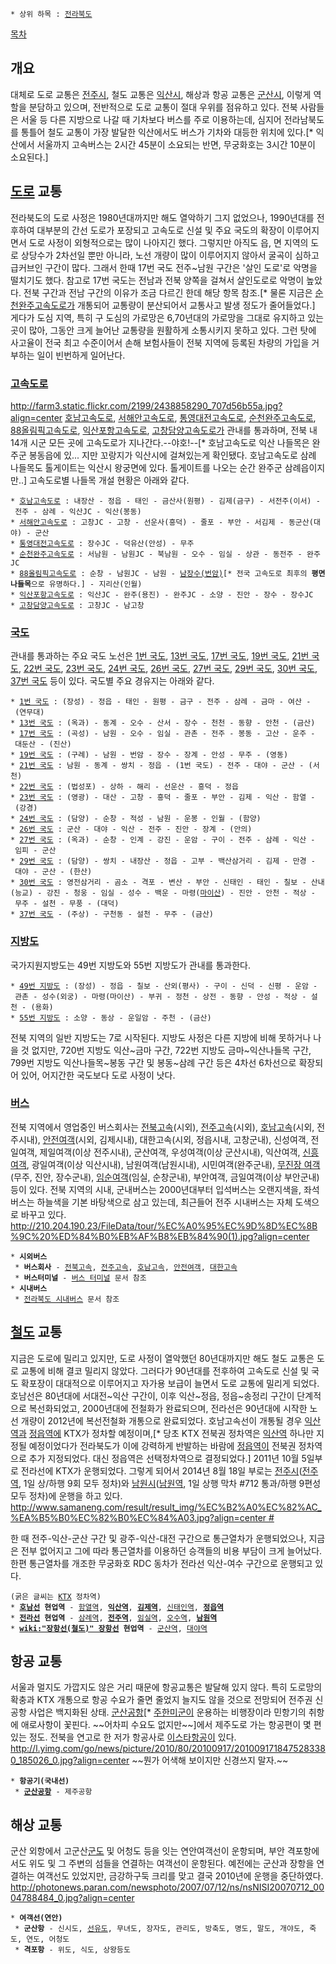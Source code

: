  * 상위 하목 : [[전라북도]]

[[목차]]
== 개요 ==
대체로 도로 교통은 [[전주시]], 철도 교통은 [[익산시]], 해상과 항공 교통은 [[군산시]], 이렇게 역할을 분담하고 있으며, 전반적으로 도로 교통이 절대 우위를 점유하고 있다. 전북 사람들은 서울 등 다른 지방으로 나갈 때 기차보다 버스를 주로 이용하는데, 심지어 전라남북도를 통틀어 철도 교통이 가장 발달한 익산에서도 버스가 기차와 대등한 위치에 있다.[* 익산에서 서울까지 고속버스는 2시간 45분이 소요되는 반면, 무궁화호는 3시간 10분이 소요된다.]

== [[도로]] 교통 ==
전라북도의 도로 사정은 1980년대까지만 해도 열악하기 그지 없었으나, 1990년대를 전후하여 대부분의 간선 도로가 포장되고 고속도로 신설 및 주요 국도의 확장이 이루어지면서 도로 사정이 외형적으로는 많이 나아지긴 했다. 그렇지만 아직도 읍, 면 지역의 도로 상당수가 2차선일 뿐만 아니라, 노선 개량이 많이 이루어지지 않아서 굴곡이 심하고 급커브인 구간이 많다. 그래서 한때 17번 국도 전주~남원 구간은 '살인 도로'로 악명을 떨치기도 했다. 참고로 17번 국도는 전남과 전북 양쪽을 걸쳐서 살인도로로 악명이 높았다. 전북 구간과 전남 구간의 이유가 조금 다르긴 한데 해당 항목 참조.[* 물론 지금은 [[순천완주고속도로]]가 개통되어 교통량이 분산되어서 교통사고 발생 정도가 줄어들었다.] 게다가 도심 지역, 특히 구 도심의 가로망은 6,70년대의 가로망을 그대로 유지하고 있는 곳이 많아, 그동안 크게 늘어난 교통량을 원활하게 소통시키지 못하고 있다. 그런 탓에 사고율이 전국 최고 수준이어서 손해 보험사들이 전북 지역에 등록된 차량의 가입을 거부하는 일이 빈번하게 일어난다.

=== [[고속도로]] ===
http://farm3.static.flickr.com/2199/2438858290_707d56b55a.jpg?align=center
[[호남고속도로]], [[서해안고속도로]], [[통영대전고속도로]], [[순천완주고속도로]], [[88올림픽고속도로]], [[익산포항고속도로]], [[고창담양고속도로]]가 관내를 통과하며, 전북 내 14개 시군 모든 곳에 고속도로가 지나간다.--야호!--[* 호남고속도로 익산 나들목은 완주군 봉동읍에 있... 지만 꼬랑지가 익산시에 걸쳐있는게 확인됐다. 호남고속도로 삼례 나들목도 톨게이트는 익산시 왕궁면에 있다. 톨게이트를 나오는 순간 완주군 삼례읍이지만..] 고속도로별 나들목 개설 현황은 아래와 같다.
 * [[호남고속도로]] : 내장산 - 정읍 - 태인 - 금산사(원평) - 김제(금구) - 서전주(이서) - 전주 - 삼례 - 익산JC - 익산(봉동)
 * [[서해안고속도로]] : 고창JC - 고창 - 선운사(흥덕) - 줄포 - 부안 - 서김제 - 동군산(대야) - 군산
 * [[통영대전고속도로]] : 장수JC - 덕유산(안성) - 무주
 * [[순천완주고속도로]] : 서남원 - 남원JC - 북남원 - 오수 - 임실 - 상관 - 동전주 - 완주JC
 * [[88올림픽고속도로]] : 순창 - 남원JC - 남원 - [[남장수나들목|남장수(번암)]][* 전국 고속도로 최후의 '''평면 나들목'''으로 유명하다.] - 지리산(인월)
 * [[익산포항고속도로]] : 익산JC - 완주(용진) - 완주JC - 소양 - 진안 - 장수 - 장수JC
 * [[고창담양고속도로]] : 고창JC - 남고창

=== [[국도]] ===
관내를 통과하는 주요 국도 노선은 [[1번 국도]], [[13번 국도]], [[17번 국도]], [[19번 국도]], [[21번 국도]], [[22번 국도]], [[23번 국도]], [[24번 국도]], [[26번 국도]], [[27번 국도]], [[29번 국도]], [[30번 국도]], [[37번 국도]] 등이 있다. 국도별 주요 경유지는 아래와 같다.
 * [[1번 국도]] : (장성) - 정읍 - 태인 - 원평 - 금구 - 전주 - 삼례 - 금마 - 여산 - (연무대)
 * [[13번 국도]] : (옥과) - 동계 - 오수 - 산서 - 장수 - 천천 - 동향 - 안천 - (금산)
 * [[17번 국도]] : (곡성) - 남원 - 오수 - 임실 - 관촌 - 전주 - 봉동 - 고산 - 운주 - 대둔산 - (진산)
 * [[19번 국도]] : (구례) - 남원 - 번암 - 장수 - 장계 - 안성 - 무주 - (영동)
 * [[21번 국도]] : 남원 - 동계 - 쌍치 - 정읍 - (1번 국도) - 전주 - 대야 - 군산 - (서천)
 * [[22번 국도]] : (법성포) - 상하 - 해리 - 선운산 - 흥덕 - 정읍
 * [[23번 국도]] : (영광) - 대산 - 고창 - 흥덕 - 줄포 - 부안 - 김제 - 익산 - 함열 - (강경)
 * [[24번 국도]] : (담양) - 순창 - 적성 - 남원 - 운봉 - 인월 - (함양)
 * [[26번 국도]] : 군산 - 대야 - 익산 - 전주 - 진안 - 장계 - (안의)
 * [[27번 국도]] : (옥과) - 순창 - 인계 - 강진 - 운암 - 구이 - 전주 - 삼례 - 익산 - 임피 - 군산
 * [[29번 국도]] : (담양) - 쌍치 - 내장산 - 정읍 - 고부 - 백산삼거리 - 김제 - 만경 - 대야 - 군산 - (한산)
 * [[30번 국도]] : 영전삼거리 - 곰소 - 격포 - 변산 - 부안 - 신태인 - 태인 - 칠보 - 산내(능교) - 강진 - 청웅 - 임실 - 성수 - 백운 - 마령([[마이산]]) - 진안 - 안천 - 적상 - 무주 - 설천 - 무풍 - (대덕)
 * [[37번 국도]] - (주상) - 구천동 - 설천 - 무주 - (금산)

=== [[지방도]] ===
국가지원지방도는 49번 지방도와 55번 지방도가 관내를 통과한다.
 * [[49번 지방도]] : (장성) - 정읍 - 칠보 - 산외(평사) - 구이 - 신덕 - 신평 - 운암 - 관촌 - 성수(외궁) - 마령(마이산) - 부귀 - 정천 - 상전 - 동향 - 안성 - 적상 - 설천 - (용화)
 * [[55번 지방도]] : 소양 - 동상 - 운일암 - 주천 - (금산)
전북 지역의 일반 지방도는 7로 시작된다. 지방도 사정은 다른 지방에 비해 못하거나 나을 것 없지만, 720번 지방도 익산~금마 구간, 722번 지방도 금마~익산나들목 구간, 799번 지방도 익산나들목~봉동 구간 및 봉동~삼례 구간 등은 4차선 6차선으로 확장되어 있어, 어지간한 국도보다 도로 사정이 낫다.

=== [[버스]] ===
전북 지역에서 영업중인 버스회사는 [[전북고속]](시외), [[전주고속]](시외), [[호남고속]](시외, 전주시내), [[안전여객]](시외, 김제시내), 대한고속(시외, 정읍시내, 고창군내), 신성여객, 전일여객, 제일여객(이상 전주시내), 군산여객, 우성여객(이상 군산시내), 익산여객, [[신흥여객]], 광일여객(이상 익산시내), 남원여객(남원시내), 시민여객(완주군내), [[무진장 여객]](무주, 진안, 장수군내), [[임순여객]](임실, 순창군내), 부안여객, 금일여객(이상 부안군내) 등이 있다. 전북 지역의 시내, 군내버스는 2000년대부터 입석버스는 오랜지색을, 좌석버스는 하늘색을 기본 바탕색으로 삼고 있는데, 최근들어 전주 시내버스는 자체 도색으로 바꾸고 있다.
http://210.204.190.23/FileData/tour/%EC%A0%95%EC%9D%8D%EC%8B%9C%20%ED%84%B0%EB%AF%B8%EB%84%90(1).jpg?align=center
 * '''시외버스'''
  * '''버스회사''' - [[전북고속]], [[전주고속]], [[호남고속]], [[안전여객]], [[대한고속]]
  * '''버스터미널''' - [[버스 터미널]] 문서 참조
 * '''시내버스'''
  * [[전라북도 시내버스]] 문서 참조

== [[철도]] 교통 ==
지금은 도로에 밀리고 있지만, 도로 사정이 열악했던 80년대까지만 해도 철도 교통은 도로 교통에 비해 결코 밀리지 않았다. 그러다가 90년대를 전후하여 고속도로 신설 및 국도 확포장이 대대적으로 이루어지고 자가용 보급이 늘면서 도로 교통에 밀리게 되었다. 호남선은 80년대에 서대전~익산 구간이, 이후 익산~정읍, 정읍~송정리 구간이 단계적으로 복선화되었고, 2000년대에 전철화가 완료되으며, 전라선은 90년대에 시작한 노선 개량이 2012년에 복선전철화 개통으로 완료되었다.
호남고속선이 개통될 경우 [[익산역]]과 [[정읍역]]에 KTX가 정차할 예정이며,[* 당초 KTX 전북권 정차역은 [[익산역]] 하나만 지정될 예정이었다가 전라북도가 이에 강력하게 반발하는 바람에 [[정읍역]]이 전북권 정차역으로 추가 지정되었다. 대신 정읍역은 선택정차역으로 결정되었다.] 2011년 10월 5일부로 전라선에 KTX가 운행되었다. 그렇게 되어서 2014년 8월 18일 부로는 [[전주시]]([[전주역]], 1일 상/하행 9회 모두 정차)와 [[남원시]]([[남원역]], 1일 상행 막차 #712 통과/하행 9편성 모두 정차)에 운행을 하고 있다.
[[http://www.samaneng.com/result/result_img/%EC%B2%A0%EC%82%AC_%EA%B5%B0%EC%82%B0%EC%84%A03.jpg?align=center #]]

한 때 전주-익산-군산 구간 및 광주-익산-대전 구간으로 통근열차가 운행되었으나, 지금은 전부 없어지고 그에 따라 통근열차를 이용하던 승객들의 비용 부담이 크게 늘어났다. 한편 통근열차를 개조한 무궁화호 RDC 동차가 전라선 익산-여수 구간으로 운행되고 있다.

 (굵은 글씨는 [[KTX]] 정차역)
 * '''[[호남선]] 현업역''' - [[함열역]], '''[[익산역]]''', '''[[김제역]]''', [[신태인역]], '''[[정읍역]]'''
 * '''[[전라선]] 현업역''' - [[삼례역]], '''[[전주역]]''', [[임실역]], [[오수역]], '''[[남원역]]'''
 * '''[[wiki:"장항선(철도)" 장항선]] 현업역''' - [[군산역]], [[대야역]]

== 항공 교통 ==
서울과 멀지도 가깝지도 않은 거리 때문에 항공교통은 발달해 있지 않다. 특히 도로망의 확충과 KTX 개통으로 항공 수요가 줄면 줄었지 늘지도 않을 것으로 전망되어 전주권 신공항 사업은 백지화된 상태. [[군산공항]][* [[주한미군]]이 운용하는 비행장이라 민항기의 취항에 애로사항이 꽃핀다. ~~어차피 수요도 없지만~~]에서 제주도로 가는 항공편이 몇 편 있는 정도. 전북을 연고로 한 저가 항공사로 [[이스타항공]]이 있다.
http://l.yimg.com/go/news/picture/2010/80/20100917/2010091718475283380_185026_0.jpg?align=center
~~뭔가 어색해 보이지만 신경쓰지 말자.~~
 * '''항공기(국내선)'''
  * '''[[군산공항]]''' - 제주공항

== 해상 교통 ==
군산 외항에서 고군산[[군도]] 및 어청도 등을 잇는 연안여객선이 운항되며, 부안 격포항에서도 위도 및 그 주변의 섬들을 연결하는 여객선이 운항된다. 예전에는 군산과 장항을 연결하는 여객선도 있었지만, 금강하구둑 크리를 맞고 결국 2010년에 운행을 중단하였다.
http://photonews.paran.com/newsphoto/2007/07/12/ns/nsNISI20070712_0004788484_0.jpg?align=center
 * '''여객선(연안)'''
  * '''군산항''' - 신시도, [[선유도]], 무녀도, 장자도, 관리도, 방축도, 명도, 말도, 개야도, 죽도, 연도, 어청도
  * '''격포항''' - 위도, 식도, 상왕등도
